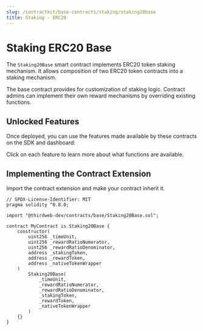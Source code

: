 ```yaml
---
slug: /contractkit/base-contracts/staking/staking20base
title: Staking - ERC20
---
```



# Staking ERC20 Base

The `Staking20Base` smart contract implements ERC20 token staking mechanism. It allows composition of two ERC20 token contracts into a staking mechanism.

The base contract provides for customization of staking logic. Contract admins can implement their own reward mechanisms by overriding existing functions.

<ViewContractCodeButton
  link="https://github.com/thirdweb-dev/contracts/blob/main/contracts/base/Staking20Base.sol"
  name="Staking20Base"
/>

## Unlocked Features

Once deployed, you can use the features made available by these contracts on the SDK and dashboard:

Click on each feature to learn more about what functions are available.

<div className="row" style={{ marginBottom: 24, flexWrap: "wrap" }}>
  <div className="col col--4" style={{ padding: 8 }}>
    <QuickstartCard
      name="Contract Metadata"
      link="/sdk/advanced-features/contract-settings"
      image="/assets/icons/general.png"
    />
  </div>
  <div className="col col--4" style={{ padding: 8 }}>
    <QuickstartCard
      name="Ownable"
      link="/contractkit/extension-contracts/ownable"
      image="/assets/icons/general.png"
    />
  </div>
  <div className="col col--4" style={{ padding: 8 }}>
    <QuickstartCard
      name="Staking ERC20"
      link="/contractkit/extension-contracts/staking20"
      image="/assets/icons/general.png"
    />
  </div>
</div>

## Implementing the Contract Extension

Import the contract extension and make your contract inherit it.

```solidity
// SPDX-License-Identifier: MIT
pragma solidity ^0.8.0;

import "@thirdweb-dev/contracts/base/Staking20Base.sol";

contract MyContract is Staking20Base {
    constructor(
        uint256 _timeUnit,
        uint256 _rewardRatioNumerator,
        uint256 _rewardRatioDenominator,
        address _stakingToken,
        address _rewardToken,
        address _nativeTokenWrapper
    )
        Staking20Base(
            _timeUnit,
            _rewardRatioNumerator,
            _rewardRatioDenominator,
            _stakingToken,
            _rewardToken,
            _nativeTokenWrapper
        )
    {}
}
```
